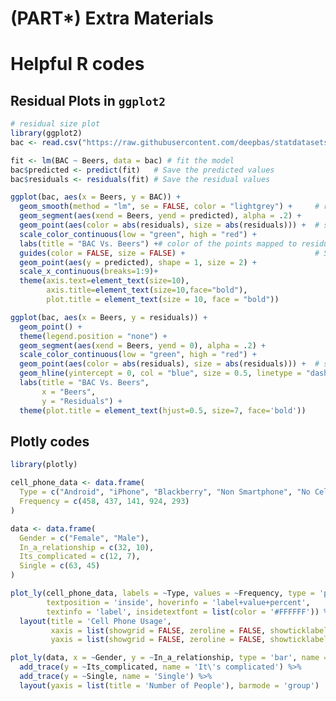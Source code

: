 # (PART\*) Extra Materials {-}

# Helpful R codes

## Residual Plots in `ggplot2`

```r
# residual size plot
library(ggplot2)
bac <- read.csv("https://raw.githubusercontent.com/deepbas/statdatasets/main/BAC.csv")

fit <- lm(BAC ~ Beers, data = bac) # fit the model
bac$predicted <- predict(fit)   # Save the predicted values
bac$residuals <- residuals(fit) # Save the residual values

ggplot(bac, aes(x = Beers, y = BAC)) +
  geom_smooth(method = "lm", se = FALSE, color = "lightgrey") +     # regression line  
  geom_segment(aes(xend = Beers, yend = predicted), alpha = .2) +      # draw line from point to line
  geom_point(aes(color = abs(residuals), size = abs(residuals))) +  # size of the points
  scale_color_continuous(low = "green", high = "red") +   
  labs(title = "BAC Vs. Beers") +# color of the points mapped to residual size - green smaller, red larger
  guides(color = FALSE, size = FALSE) +                             # Size legend removed
  geom_point(aes(y = predicted), shape = 1, size = 2) +
  scale_x_continuous(breaks=1:9)+
  theme(axis.text=element_text(size=10),
        axis.title=element_text(size=10,face="bold"),
        plot.title = element_text(size = 10, face = "bold"))
```



```r
ggplot(bac, aes(x = Beers, y = residuals)) +
  geom_point() +
  theme(legend.position = "none") +
  geom_segment(aes(xend = Beers, yend = 0), alpha = .2) +
  scale_color_continuous(low = "green", high = "red") +   
  geom_point(aes(color = abs(residuals), size = abs(residuals))) +  # size of the points
  geom_hline(yintercept = 0, col = "blue", size = 0.5, linetype = "dashed") + 
  labs(title = "BAC Vs. Beers",
       x = "Beers",
       y = "Residuals") +
  theme(plot.title = element_text(hjust=0.5, size=7, face='bold')) 
```


## Plotly codes


```r
library(plotly)

cell_phone_data <- data.frame(
  Type = c("Android", "iPhone", "Blackberry", "Non Smartphone", "No Cell Phone"),
  Frequency = c(458, 437, 141, 924, 293)
)

data <- data.frame(
  Gender = c("Female", "Male"),
  In_a_relationship = c(32, 10),
  Its_complicated = c(12, 7),
  Single = c(63, 45)
)
```


```r
plot_ly(cell_phone_data, labels = ~Type, values = ~Frequency, type = 'pie',
        textposition = 'inside', hoverinfo = 'label+value+percent',
        textinfo = 'label', insidetextfont = list(color = '#FFFFFF')) %>%
  layout(title = 'Cell Phone Usage',
         xaxis = list(showgrid = FALSE, zeroline = FALSE, showticklabels = FALSE),
         yaxis = list(showgrid = FALSE, zeroline = FALSE, showticklabels = FALSE))
```


```r
plot_ly(data, x = ~Gender, y = ~In_a_relationship, type = 'bar', name = 'In a relationship') %>%
  add_trace(y = ~Its_complicated, name = 'It\'s complicated') %>%
  add_trace(y = ~Single, name = 'Single') %>%
  layout(yaxis = list(title = 'Number of People'), barmode = 'group')
```


